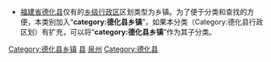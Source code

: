 [[Category:德化县乡镇|Category:德化县乡镇]]
[[Category:泉州区县市行政区划|县]]
[[Category:福建省各县市区行政区划|泉州]]
[[Category:德化县|Category:德化县]]
{{catmore|德化县|福建省德化县}}

* [[福建省|福建省]][[德化县|德化县]]仅有的[[乡级行政区|乡级行政区]]区划类型为乡镇。为了便于分类和查找的方便，本类别加入“'''category:德化县乡镇'''”，如果本分类（Category:德化县行政区划）有扩充，可以将“'''category:德化县乡镇'''”作为其子分类。